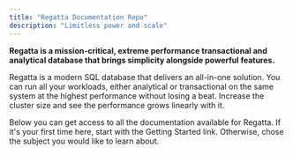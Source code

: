 ```yaml
---
title: "Regatta Documentation Repo"
description: "Limitless power and scale"
---
```


**Regatta is a mission-critical, extreme performance transactional and analytical database that brings simplicity alongside powerful features.**

Regatta is a modern SQL database that delivers an all-in-one solution. You can run all your workloads, either analytical or transactional on the same system at the highest performance without losing a beat. Increase the cluster size and see the performance grows linearly with it.

Below you can get access to all the documentation available for Regatta. If it's your first time here, start with the Getting Started link. Otherwise, chose the subject you would like to learn about.

<CardGroup cols={2}>
  <Card
    title="Getting Started Guide"
    icon="rocket"
    href="/getting-started/getting-started-using-regatta-cloud"
  ></Card>
  <Card
    title="Linear Scaling"
    icon="chart-line"
    href="/getting-started/linear-scaling/linear-scaling"
  ></Card>
  <Card
    title="Drivers & Clients"
    icon="code"
    href="/drivers-and-clients/connecting-applications-to-regatta"
  ></Card>
  <Card
    title="Cloud Deployments"
    icon="layer-group"
    href="/regatta-cloud/regatta-cloud/regatta-cloud"
  ></Card>
  <Card
    title="Database Schema"
    icon="database"
    href="/sql/specification"
  ></Card>
  <Card
    title="Tuning Performance"
    icon="server"
    href="/tuning-performance/introduction/introduction"
  ></Card>
</CardGroup>

